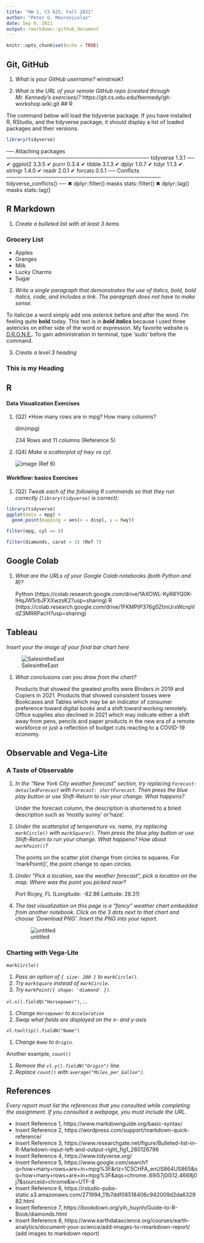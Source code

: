 ```yaml
---
title: "HW 1, CS 625, Fall 2021"
author: "Peter G. Mavronicolas"
date: Sep 9, 2021
output: rmarkdown::github_document
---
```


```r
knitr::opts_chunk$set(echo = TRUE)
```

## Git, GitHub

1. *What is your GitHub username?* winstreak1

2. *What is the URL of your remote GitHub repo (created through Mr. Kennedy's exercises)?* https://git.cs.odu.edu/tkennedy/git-workshop.wiki.git
## R

The command below will load the tidyverse package.  If you have installed R, RStudio, and the tidyverse package, it should display a list of loaded packages and their versions.
```r
library(tidyverse)
```

── Attaching packages ────────────────────────────────────── tidyverse 1.3.1 ──
✔ ggplot2 3.3.5     ✔ purrr   0.3.4
✔ tibble  3.1.3     ✔ dplyr   1.0.7
✔ tidyr   1.1.3     ✔ stringr 1.4.0
✔ readr   2.0.1     ✔ forcats 0.5.1
── Conflicts ───────────────────────────────────────── tidyverse_conflicts() ──
✖ dplyr::filter() masks stats::filter()
✖ dplyr::lag()    masks stats::lag()

## R Markdown 

1. *Create a bulleted list with at least 3 items*

### Grocery List
* Apples
* Oranges
* Milk
* Lucky Charms
* Sugar

2. *Write a single paragraph that demonstrates the use of italics, bold, bold italics, code, and includes a link. The paragraph does not have to make sense.*

To italicize a word simply add one *asterick* before and after the word. I'm feeling quite **bold** today. This text is in ***bold italics*** because I used three astericks on either side of the word or expression. My favorite website is [D.R.O.N.E.](https://dynamicremotelyoperatednavigationequipment.com/). To gain administration in terminal, type 'sudo' before the command.

3. *Create a level 3 heading*

<h3>This is my Heading</h3>


## R 

#### Data Visualization Exercises

1. (Q2) *How many rows are in mpg? How many columns?  

     dim(mpg)

     234 Rows and 11 columns (Reference 5)

1. (Q4) *Make a scatterplot of hwy vs cyl.*

     ![image](https://user-images.githubusercontent.com/17502942/131251693-a5b17bf5-0830-46bc-9d3e-111ed880e5fc.png) (Ref 6)


#### Workflow: basics Exercises

1. (Q2) *Tweak each of the following R commands so that they run correctly (`library(tidyverse)` is correct):*

```r
library(tidyverse)
ggplot(data = mpg) + 
  geom_point(mapping = aes(x = displ, y = hwy))

filter(mpg, cyl == 8)

filter(diamonds, carat > 3) (Ref 7)
```


## Google Colab

1. *What are the URLs of your Google Colab notebooks (both Python and R)?*

    Python (https://colab.research.google.com/drive/1AXOWL-KyR8YQ0K-lHqJW5rbJFXXwzsK2?usp=sharing)
    R (https://colab.research.google.com/drive/1FKMPtP376g0ZtmUrxWcnpVdZ3MRRPacH?usp=sharing)

## Tableau

*Insert your the image of your final bar chart here*

![SalesintheEast](https://user-images.githubusercontent.com/17502942/131373403-ed569ef4-ad3e-46f6-9d80-987ddb188077.png)


1. *What conclusions can you draw from the chart?*

    Products that showed the greatest profits were Binders in 2019 and Copiers in 2021. Products that showed consistent losses were Bookcases and Tables which may be an indicator of consumer preference toward digital books and a shift toward working remotely. Office supplies also declined in 2021 which may indicate either a shift away from pens, pencils and paper products in the new era of a remote workforce or just a reflection of budget cuts reacting to a COVID-19 economy.



## Observable and Vega-Lite

### A Taste of Observable

1. *In the "New York City weather forecast" section, try replacing `Forecast: detailedForecast` with `Forecast: shortForecast`. Then press the blue play button  or use Shift-Return to run your change. What happens?*

     Under the forecast column, the description is shortened to a bried description such as 'mostly sunny' or'haze'.

1. *Under the scatterplot of temperature vs. name, try replacing `markCircle()` with `markSquare()`. Then press the blue play button  or use Shift-Return to run your change. What happens? How about `markPoint()`?*

     The points on the scatter plot change from circles to squares. For 'markPoint()', the point change to open circles.

1. *Under "Pick a location, see the weather forecast", pick a location on the map.  Where was the point you picked near?*

     Port Ricjey, FL (Longitude: -82.86     Latitude: 28.31)

1. *The last visualization on this page is a "fancy" weather chart embedded from another notebook.  Click on the 3 dots next to that chart and choose 'Download PNG'. Insert the PNG into your report.*

     ![untitled](https://user-images.githubusercontent.com/17502942/132046097-f6edaabe-f89e-4a53-8fc9-ef74abe3ba11.png)


### Charting with Vega-Lite

`markCircle()`

1. *Pass an option of `{ size: 200 }` to `markCircle()`.*
1. *Try `markSquare` instead of `markCircle`.*
1. *Try `markPoint({ shape: 'diamond' })`.*

`vl.x().fieldQ("Horsepower")`, ...

1. *Change `Horsepower` to `Acceleration`*
1. *Swap what fields are displayed on the x- and y-axis*

`vl.tooltip().fieldN("Name")`

1. *Change `Name` to `Origin`.*

Another example, `count()`

1. *Remove the `vl.y().fieldN("Origin")` line.*
1. *Replace `count()` with `average("Miles_per_Gallon")`.*

## References

*Every report must list the references that you consulted while completing the assignment. If you consulted a webpage, you must include the URL.*

* Insert Reference 1, https://www.markdownguide.org/basic-syntax/
* Insert Reference 2, https://wordpress.com/support/markdown-quick-reference/
* Insert Reference 3, https://www.researchgate.net/figure/Bulleted-list-in-R-Markdown-input-left-and-output-right_fig1_260126796
* Insert Reference 4, https://www.tidyverse.org/
* Insert Reference 5, https://www.google.com/search?q=how+many+rows+are+in+mpg%3F&rlz=1C5CHFA_enUS864US865&oq=how+many+rows+are+in+mpg%3F&aqs=chrome..69i57j0i512.4668j0j7&sourceid=chrome&ie=UTF-8
* Insert Reference 6, https://rstudio-pubs-static.s3.amazonaws.com/271994_11b7ddf08518406c942009d2da632982.html
* Insert Reference 7, https://bookdown.org/yih_huynh/Guide-to-R-Book/diamonds.html
* Insert Reference 8, https://www.earthdatascience.org/courses/earth-analytics/document-your-science/add-images-to-rmarkdown-report/ (add images to markdown report)
